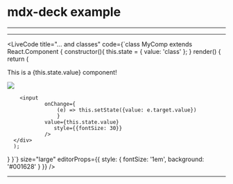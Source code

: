 

# mdx-deck example

---

<Snippet/>

---


<LiveCode
	title="... and classes"
	code={`class MyComp extends React.Component {
  constructor(){
    this.state = {
    value: 'class'
    };
  }
  render() {
    return (
      <div>
        <p>
					This is a {this.state.value} component!
				</p>
                <img src="https://i.kym-cdn.com/entries/icons/original/000/000/142/feelsgoodman.png"/>
        
        <input
		  		onChange={
			  		(e) => this.setState({value: e.target.value})
					}
		  		value={this.state.value}
                   style={{fontSize: 30}}
				/>
      </div>
	  );
  }
}`}
	size="large"
	editorProps={{ style: { fontSize: '1em', background: '#001628' } }}
/>

----